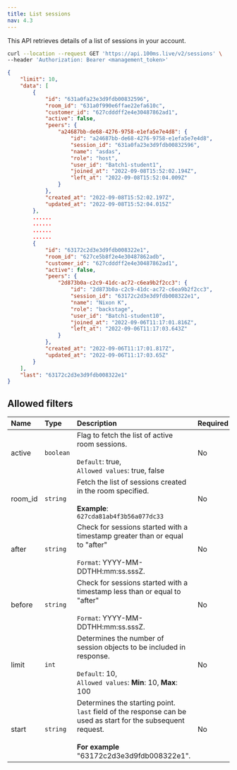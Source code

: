 ```yaml
---
title: List sessions
nav: 4.3
---
```


This API retrieves details of a list of sessions in your account.

<GetRequest title="https://api.100ms.live/v2/sessions/" />

<Request id="req-0">

```bash
curl --location --request GET 'https://api.100ms.live/v2/sessions' \
--header 'Authorization: Bearer <management_token>'
```

</Request>

<ResponseBox id="res-0" status="200 OK">

```json
{
    "limit": 10,
    "data": [
        {
            "id": "631a0fa23e3d9fdb00832596",
            "room_id": "631a0f990e6ffae22efa610c",
            "customer_id": "627cdddff2e4e30487862ad1",
            "active": false,
            "peers": {
                "a24687bb-de68-4276-9758-e1efa5e7e4d8": {
                    "id": "a24687bb-de68-4276-9758-e1efa5e7e4d8",
                    "session_id": "631a0fa23e3d9fdb00832596",
                    "name": "asdas",
                    "role": "host",
                    "user_id": "Batch1-student1",
                    "joined_at": "2022-09-08T15:52:02.194Z",
                    "left_at": "2022-09-08T15:52:04.009Z"
                }
            },
            "created_at": "2022-09-08T15:52:02.197Z",
            "updated_at": "2022-09-08T15:52:04.015Z"
        },
        ......
        ......
        ......
        ......
        {
            "id": "63172c2d3e3d9fdb008322e1",
            "room_id": "627ce5b8f2e4e30487862adb",
            "customer_id": "627cdddff2e4e30487862ad1",
            "active": false,
            "peers": {
                "2d873b0a-c2c9-41dc-ac72-c6ea9b2f2cc3": {
                    "id": "2d873b0a-c2c9-41dc-ac72-c6ea9b2f2cc3",
                    "session_id": "63172c2d3e3d9fdb008322e1",
                    "name": "Nixon K",
                    "role": "backstage",
                    "user_id": "Batch1-student10",
                    "joined_at": "2022-09-06T11:17:01.816Z",
                    "left_at": "2022-09-06T11:17:03.643Z"
                }
            },
            "created_at": "2022-09-06T11:17:01.817Z",
            "updated_at": "2022-09-06T11:17:03.65Z"
        }
    ],
    "last": "63172c2d3e3d9fdb008322e1"
}
```

</ResponseBox>

## Allowed filters

| Name          | Type      | Description                                                                                                                                                             | Required |
| :------------ | :-------- | :---------------------------------------------------------------------------------------------------------------------------------------------------------------------- | :------- |
| active <br/>  | `boolean` | Flag to fetch the list of active room sessions. <br/><br/>`Default`: true, <br/>`Allowed values`: true, false                                                           | No       |
| room_id <br/> | `string`  | Fetch the list of sessions created in the room specified. <br/><br/>**Example**: `627cda81ab4f3b56a077dc33`                                                             | No       |
| after <br/>   | `string`  | Check for sessions started with a timestamp greater than or equal to "after" <br/><br/>`Format`: YYYY-MM-DDTHH:mm:ss.sssZ.                                               | No       |
| before <br/>  | `string`  | Check for sessions started with a timestamp less than or equal to "after" <br/><br/>`Format`: YYYY-MM-DDTHH:mm:ss.sssZ.                                                  | No       |
| limit <br/>   | `int`     | Determines the number of session objects to be included in response. <br/><br/>`Default`: 10, <br/>`Allowed values`: **Min**: 10, **Max**: 100                          | No       |
| start <br/>   | `string`  | Determines the starting point. <br/>`last` field of the response can be used as start for the subsequent request. <br/><br/>**For example** "63172c2d3e3d9fdb008322e1". | No       |
